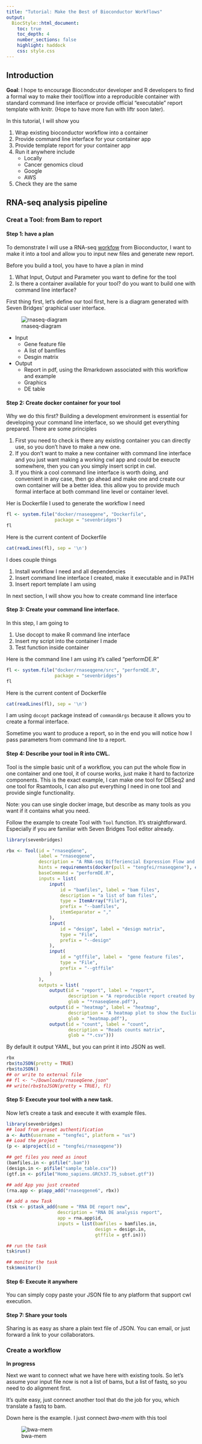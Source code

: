```yaml
---
title: "Tutorial: Make the Best of Bioconductor Workflows"
output:
  BiocStyle::html_document:
    toc: true
    toc_depth: 4
    number_sections: false
    highlight: haddock
    css: style.css
---
```


<!--
%\VignetteIndexEntry{Tutorial: make the best of bioconductor workflows}
%\VignettePackage{sevenbridges}
%\VignetteEngine{knitr::rmarkdown}
-->

## Introduction

__Goal__: I hope to encourage Biocondcutor developer and R developers to find a formal way to make their tool/flow into a reproducible container with standard command line interface or provide official "executable" report template with knitr. (Hope to have more fun with liftr soon later).

In this tutorial, I will show you 

1. Wrap existing bioconductor workflow into a container
2. Provide command line interface for your container app
3. Provide template report for your container app
4. Run it anywhere include
    - Locally
    - Cancer genomics cloud
    - Google 
    - AWS 
5. Check they are the same

## RNA-seq analysis pipeline




### Creat a Tool: from Bam to report

#### Step 1: have a plan 

To demonstrate I will use a RNA-seq [workfow](https://www.bioconductor.org/help/workflows/rnaseqGene/) from Bioconductor, I want to 
make it into a tool and allow you to input new files and generate new report. 

Before you build a tool, you have to have a plan in mind

1. What Input, Output and Parameter you want to define for the tool
2. Is there a container available for your tool? do you want to build one with command line interface?

First thing first, let's define our tool first, here is a diagram generated with Seven Bridges' graphical user interface. 

![rnaseq-diagram](fig/diagram_rnaseq.png)

- Input 
    - Gene feature file
    - A list of bamfiles
    - Desgin matrix
- Output
    - Report in pdf, using the Rmarkdown associated with this workflow and example
    - Graphics
    - DE table



#### Step 2: Create docker container for your tool

Why we do this first? Building a development environment is essential for developing your command line interface, so we should get everything prepared. There
are some principles 

1. First you need to check is there any existing container you can directly use, so you don't have to make a new one. 
2. If you don't want to make a new container with command line interface and you just want making a working cwl app and could be exeucte somewhere, then you can you simply insert script in cwl.
3. If you think a cool command line interface is worth doing, and convenient in any case, then go ahead and make one and create our own container will be a better idea. this allow you to provide much formal interface at both command line level or container level. 

Her is Dockerfile I used to generate the workflow I need

```r
fl <- system.file("docker/rnaseqgene", "Dockerfile", 
                  package = "sevenbridges")
fl
```

Here is the current content of Dockerfile
```r
cat(readLines(fl), sep = '\n')
```

I does couple things

1. Install workflow I need and all dependencies
2. Insert command line interface I created, make it executable and in PATH
3. Insert report template I am using 

In next section, I will show you how to create command line interface

#### Step 3: Create your command line interface.

In this step, I am going to

1. Use docopt to make R command line interface
2. Insert my script into the container I made
3. Test function inside container 

Here is the command line I am using it's called "performDE.R"

```r
fl <- system.file("docker/rnaseqgene/src", "performDE.R", 
                  package = "sevenbridges")
fl
```

Here is the current content of Dockerfile
```r
cat(readLines(fl), sep = '\n')
```

I am using `docopt` package instead of `commandArgs` because it allows you to create
a formal interface. 

Sometime you want to produce a report, so in the end you will notice how I pass parameters from command line to a report. 

#### Step 4: Describe your tool in R into CWL.

Tool is the simple basic unit of a workflow, you can put the whole flow in one 
container and one tool, it of course works, just make it hard to factorize components. 
This is the exact example, I can make one tool for DESeq2 and one tool for Rsamtools, I can also 
put everything I need in one tool and provide single functionality. 

Note: you can use single docker image, but describe as many tools as you want if it contains what you need. 

Follow the example to create Tool with `Tool` function. It's straightforward. Especially if you are 
familiar with Seven Bridges Tool editor already. 

```r
library(sevenbridges)

rbx <- Tool(id = "rnaseqGene", 
            label = "rnaseqgene",
            description = "A RNA-seq Differiencial Expression Flow and Report",
            hints = requirements(docker(pull = "tengfei/rnaseqgene"), cpu(1), mem(2000)), 
            baseCommand = "performDE.R", 
            inputs = list(
                input(
                    id = "bamfiles", label = "bam files",
                    description = "a list of bam files",
                    type = ItemArray("File"),
                    prefix = "--bamfiles",
                    itemSeparator = ","
                ), 
                input(
                    id = "design", label = "design matrix",
                    type = "File",
                    prefix = "--design"
                ),
                input(
                    id = "gtffile", label =  "gene feature files",
                    type = "File",
                    prefix = "--gtffile"
                )
            ),
            outputs = list(
                output(id = "report", label = "report", 
                       description = "A reproducible report created by Rmarkdown",
                       glob = "*rnaseqGene.pdf"),
                output(id = "heatmap", label = "heatmap", 
                       description = "A heatmap plot to show the Euclidean distance between samples",
                       glob = "heatmap.pdf"),
                output(id = "count", label = "count", 
                       description = "Reads counts matrix",
                       glob = "*.csv")))

```

By default it output YAML, but you can print it into JSON as well. 

```r
rbx
rbx$toJSON(pretty = TRUE)
rbx$toJSON()
## or write to external file
## fl <- "~/Downloads/rnaseqGene.json"
## write(rbx$toJSON(pretty = TRUE), fl)
```

#### Step 5: Execute your tool with a new task.

Now let's create a task and execute it with example files. 

```r
library(sevenbridges)
## load from preset authentification
a <- Auth(username = "tengfei", platform = "us")
## Load the project
(p <- a$project(id = "tengfei/rnaseqgene"))

## get files you need as inout
(bamfiles.in <- p$file(".bam"))
(design.in <- p$file("sample_table.csv"))
(gtf.in <- p$file("Homo_sapiens.GRCh37.75_subset.gtf"))

## add App you just created 
(rna.app <- p$app_add("rnaseqgene6", rbx))

## add a new Task
(tsk <- p$task_add(name = "RNA DE report new", 
                   description = "RNA DE analysis report", 
                   app = rna.app$id,
                   inputs = list(bamfiles = bamfiles.in, 
                                 design = design.in,
                                 gtffile = gtf.in)))

## run the task
tsk$run()

## monitor the task
tsk$monitor()
```



#### Step 6: Execute it anywhere

You can simply copy paste your JSON file to any platform that support cwl execution. 






#### Step 7: Share your tools

Sharing is as easy as share a plain text file of JSON. You can email, or just forward a link to your 
collaborators. 


### Create a workflow

__In progress__

Next we want to connect what we have here with existing tools. So let's assume your input file
now is not a list of bams, but a list of fastq, so you need to do alignment first. 

It's quite easy, just connect another tool that do the job for you, which translate
a fastq to bam. 

Down here is the example. I just connect _bwa-mem_ with this tool 

![bwa-mem](fig/bwa-mem.png)



    
